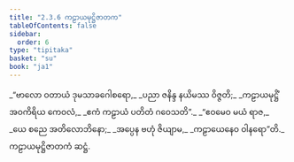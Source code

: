 ```yaml
---
title: "2.3.6 ကဠာယမုဋ္ဌိဇာတက"
tableOfContents: false
sidebar:
  order: 6
type: "tipitaka"
basket: "su"
book: "ja1"
---
```



<DynamicBreadcrumb />

<Division number="51" book="ja1" e="ch" v="22" p="45">

<Paragraph number="421" type="verses" book="ja1">
_“ဗာလော ဝတာယံ ဒုမသာခဂေါစရော,_  
_ပညာ ဇနိန္ဒ နယိမဿ ဝိဇ္ဇတိ;_  
_ကဠာယမုဋ္ဌိံ အဝကိရိယ ကေဝလံ,_  
_ဧကံ ကဠာယံ ပတိတံ ဂဝေသတိ”._  

</Paragraph>

</Division>
<Division number="52" book="ja1" e="ch" v="22" p="45">

<Paragraph number="422" type="verses" book="ja1">
_“ဧဝမေဝ မယံ ရာဇ,_  
_ယေ စညေ အတိလောဘိနော;_  
_အပ္ပေန ဗဟုံ ဇိယျာမ,_  
_ကဠာယေနေဝ ဝါနရော”တိ._  


</Paragraph>
</Division>

<Paragraph number="423" type="center" book="ja1">
ကဠာယမုဋ္ဌိဇာတကံ ဆဋ္ဌံ.
</Paragraph>